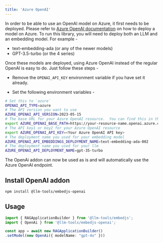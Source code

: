 ```yaml
---
title: 'Azure OpenAI'
---
```


In order to be able to use an OpenAI model on Azure, it first needs to be deployed.
Please refer to [Azure OpenAI documentation](https://learn.microsoft.com/en-us/azure/cognitive-services/openai/) on how to deploy a model on Azure.
To run this library, you will need to deploy both an LLM and an embedding model. For example -

-   text-embedding-ada (or any of the newer models)
-   GPT-3.5-turbo (or the 4 series)

Once these models are deployed, using Azure OpenAI instead of the regular OpenAI is easy to do. Just follow these steps -

-   Remove the `OPENAI_API_KEY` environment variable if you have set it already.

-   Set the following environment variables -

```bash
# Set this to `azure`
OPENAI_API_TYPE=azure
# The API version you want to use
AZURE_OPENAI_API_VERSION=2023-05-15
# The base URL for your Azure OpenAI resource.  You can find this in the Azure portal under your Azure OpenAI resource.
export AZURE_OPENAI_BASE_PATH=https://your-resource-name.openai.azure.com/openai/deployments
# The API key1 or key2 for your Azure OpenAI resource
export AZURE_OPENAI_API_KEY=<Your Azure OpenAI API key>
# The deployment name you used for your embedding model
AZURE_OPENAI_API_EMBEDDINGS_DEPLOYMENT_NAME=text-embedding-ada-002
# The deployment name you used for your llm
AZURE_OPENAI_API_DEPLOYMENT_NAME=gpt-35-turbo
```

The OpenAi addon can now be used as is and will automatically use the Azure OpenAI endpoint.

## Install OpenAI addon

```bash
npm install @llm-tools/embedjs-openai
```

## Usage

```ts
import { RAGApplicationBuilder } from '@llm-tools/embedjs';
import { OpenAi } from '@llm-tools/embedjs-openai';

const app = await new RAGApplicationBuilder()
.setModel(new OpenAi({ modelName: "gpt-4o" }))
```
